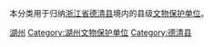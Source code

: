 本分类用于归纳[[浙江省|浙江省]][[德清县|德清县]]境内的县级[[文物保护单位|文物保护单位]]。

[[Category:浙江县级文物保护单位|湖州]]
[[Category:湖州文物保护单位|Category:湖州文物保护单位]]
[[Category:德清县|Category:德清县]]